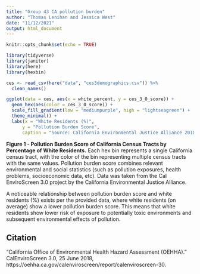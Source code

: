 ```yaml
---
title: "Group 43 CA pollution burden"
author: "Thomas Lenihan and Jessica West"
date: "11/12/2021"
output: html_document
---
```


```r
knitr::opts_chunk$set(echo = TRUE)

library(tidyverse)
library(janitor)
library(here)
library(hexbin)

```

```r
ces <- read_csv(here("data", "ces3demographics.csv")) %>% 
  clean_names()
```

```r

ggplot(data = ces, aes(x = white_percent, y = ces_3_0_score)) +
  geom_hex(aes(color = ces_3_0_score)) + 
  scale_fill_gradient(low = "mediumpurple", high = "lightseagreen") +
  theme_minimal() +
  labs(x = "White Residents (%)",
      y = "Pollution Burden Score", 
      caption = "Source: California Environmental Justice Alliance 2018")
```
**Figure 1 - Pollution Burden Score of California Census Tracts by Percentage of White Residents.** Each hex bin represents a single California census tract, with the color of the bin representing multiple census tracts with the same values. Pollution burden score combines relevant environmental and social statistics (such as pollution exposures, health problems, socioeconomic data, etc). Data was taken from the Cal EnviroScreen 3.0 project by the California Environmental Justice Alliance. 

A noticeable relationship between pollution burden score and white residents (%) exists per the provided data, where white residents (on average) show a lower pollution burden score. This means that white residents show lower risk of exposure to potentially toxic environments and subsequent environmental effects of pollution.

## Citation

“California Office of Environmental Health Hazard Assessment (OEHHA).” CalEnviroScreen 3.0, 25 June 2018, https://oehha.ca.gov/calenviroscreen/report/calenviroscreen-30.
